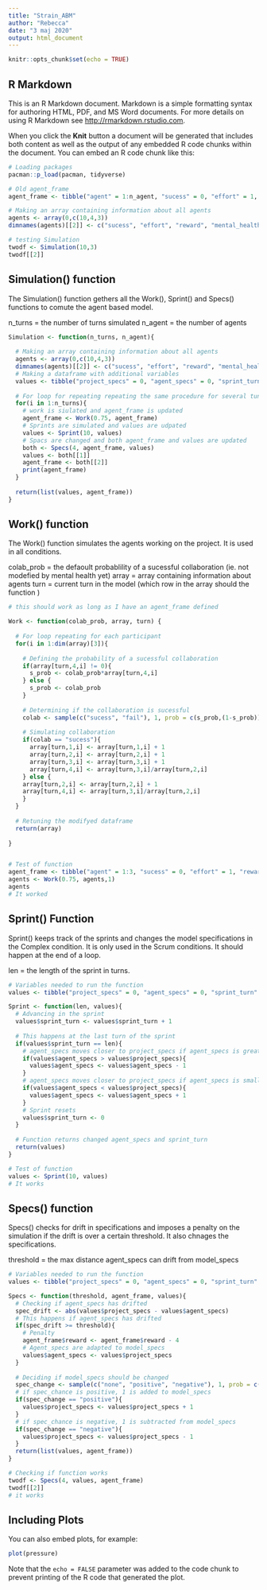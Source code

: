 ```yaml
---
title: "Strain_ABM"
author: "Rebecca"
date: "3 maj 2020"
output: html_document
---
```


```r
knitr::opts_chunk$set(echo = TRUE)
```

## R Markdown

This is an R Markdown document. Markdown is a simple formatting syntax for authoring HTML, PDF, and MS Word documents. For more details on using R Markdown see <http://rmarkdown.rstudio.com>.

When you click the **Knit** button a document will be generated that includes both content as well as the output of any embedded R code chunks within the document. You can embed an R code chunk like this:

```r
# Loading packages 
pacman::p_load(pacman, tidyverse)

# Old agent_frame
agent_frame <- tibble("agent" = 1:n_agent, "sucess" = 0, "effort" = 1, "reward" = 1, "mental_health" = reward/effort)

# Making an array containing information about all agents
agents <- array(0,c(10,4,3))
dimnames(agents)[[2]] <- c("sucess", "effort", "reward", "mental_health")

# testing Simulation 
twodf <- Simulation(10,3)
twodf[[2]]
```

## Simulation() function

The Simulation() function gethers all the Work(), Sprint() and Specs() functions to comute the agent based model. 

n_turns = the number of turns simulated 
n_agent = the number of agents

```r
Simulation <- function(n_turns, n_agent){
  
  # Making an array containing information about all agents
  agents <- array(0,c(10,4,3))
  dimnames(agents)[[2]] <- c("sucess", "effort", "reward", "mental_health")
  # Making a dataframe with additional variables
  values <- tibble("project_specs" = 0, "agent_specs" = 0, "sprint_turn" = 1)
  
  # For loop for repeating repeating the same procedure for several tuns
  for(i in 1:n_turns){
    # work is siulated and agent_frame is updated
    agent_frame <- Work(0.75, agent_frame)
    # Sprints are simulated and values are udpated 
    values <- Sprint(10, values)
    # Spacs are changed and both agent_frame and values are updated
    both <- Specs(4, agent_frame, values)
    values <- both[[1]]
    agent_frame <- both[[2]]
    print(agent_frame)
  }
  
  return(list(values, agent_frame))
}

```



## Work() function 

The Work() function simulates the agents working on the project. It is used in all conditions. 

colab_prob = the defaoult probablility of a sucessful collaboration (ie. not modefied by mental health yet)
array = array containing information about agents
turn = current turn in the model (which row in the array should the function )

```r
# this should work as long as I have an agent_frame defined

Work <- function(colab_prob, array, turn) {
  
  # For loop repeating for each participant
  for(i in 1:dim(array)[3]){
    
    # Defining the probability of a sucessful collaboration
    if(array[turn,4,i] != 0){
      s_prob <- colab_prob*array[turn,4,i]
    } else {
      s_prob <- colab_prob
    }
    
    # Determining if the collaboration is sucessful
    colab <- sample(c("sucess", "fail"), 1, prob = c(s_prob,(1-s_prob)))
    
    # Simulating collaboration
    if(colab == "sucess"){
      array[turn,1,i] <- array[turn,1,i] + 1
      array[turn,2,i] <- array[turn,2,i] + 1
      array[turn,3,i] <- array[turn,3,i] + 1
      array[turn,4,i] <- array[turn,3,i]/array[turn,2,i]
    } else {
    array[turn,2,i] <- array[turn,2,i] + 1 
    array[turn,4,i] <- array[turn,3,i]/array[turn,2,i]
    }
  }
  
  # Retuning the modifyed dataframe
  return(array)
  
}


# Test of function 
agent_frame <- tibble("agent" = 1:3, "sucess" = 0, "effort" = 1, "reward" = 1, "mental_health" = reward/effort)
agents <- Work(0.75, agents,1)
agents
# It worked


```


## Sprint() Function

Sprint() keeps track of the sprints and changes the model specifications in the Complex condition. It is only used in the Scrum conditions. It should happen at the end of a loop. 

len = the length of the sprint in turns.  

```r
# Variables needed to run the function
values <- tibble("project_specs" = 0, "agent_specs" = 0, "sprint_turn" = 1)

Sprint <- function(len, values){
  # Advancing in the sprint
  values$sprint_turn <- values$sprint_turn + 1
  
  # This happens at the last turn of the sprint
  if(values$sprint_turn == len){
    # agent_specs moves closer to project_specs if agent_specs is greater  
    if(values$agent_specs > values$project_specs){
      values$agent_specs <- values$agent_specs - 1
    }
    # agent_specs moves closer to project_specs if agent_specs is smaller
    if(values$agent_specs < values$project_specs){
      values$agent_specs <- values$agent_specs + 1
    }
    # Sprint resets
    values$sprint_turn <- 0
  }
  
  # Function returns changed agent_specs and sprint_turn
  return(values)
}

# Test of function
values <- Sprint(10, values)
# It works


```

## Specs() function

Specs() checks for drift in specifications and imposes a penalty on the simulation if the drift is over a certain threshold. It also chnages the specifications.

threshold = the max distance agent_specs can drift from model_specs

```r
# Variables needed to run the function
values <- tibble("project_specs" = 0, "agent_specs" = 0, "sprint_turn" = 1)

Specs <- function(threshold, agent_frame, values){
  # Checking if agent_specs has drifted
  spec_drift <- abs(values$project_specs - values$agent_specs)
  # This happens if agent_specs has drifted
  if(spec_drift >= threshold){
    # Penalty 
    agent_frame$reward <- agent_frame$reward - 4
    # Agent_specs are adapted to model_specs  
    values$agent_specs <- values$project_specs
  }
  
  # Deciding if model_specs should be changed
  spec_change <- sample(c("none", "positive", "negative"), 1, prob = c(0.8, 0.1, 0.1))
  # if spec_chance is positive, 1 is added to model_specs
  if(spec_change == "positive"){
    values$project_specs <- values$project_specs + 1
  }
  # if spec_chance is negative, 1 is subtracted from model_specs
  if(spec_change == "negative"){
    values$project_specs <- values$project_specs - 1
  }
  return(list(values, agent_frame))
}

# Checking if function works
twodf <- Specs(4, values, agent_frame)
twodf[[2]]
# it works


```


## Including Plots

You can also embed plots, for example:

```r
plot(pressure)
```

Note that the `echo = FALSE` parameter was added to the code chunk to prevent printing of the R code that generated the plot.
